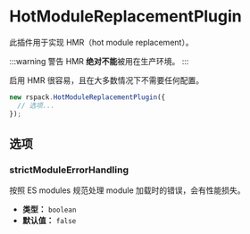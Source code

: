 # HotModuleReplacementPlugin

此插件用于实现 HMR（hot module replacement）。

:::warning 警告
HMR **绝对不能**被用在生产环境。
:::

启用 HMR 很容易，且在大多数情况下不需要任何配置。

```js
new rspack.HotModuleReplacementPlugin({
  // 选项...
});
```

## 选项

### strictModuleErrorHandling

按照 ES modules 规范处理 module 加载时的错误，会有性能损失。

- **类型：** `boolean`
- **默认值：** `false`

